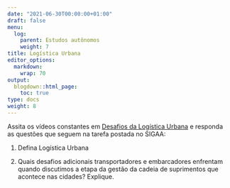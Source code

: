 ```yaml
---
date: "2021-06-30T00:00:00+01:00"
draft: false
menu:
  log:
    parent: Estudos autônomos
    weight: 7
title: Logística Urbana
editor_options: 
  markdown: 
    wrap: 70
output: 
  blogdown::html_page:
    toc: true
type: docs
weight: 8
---
```


Assita os vídeos constantes em [Desafios da Logística Urbana](https://retaoliveira.github.io/places/conteudo/log_urb/desafios) e responda as questões que seguem na tarefa postada no SIGAA:

1. Defina Logística Urbana

2. Quais desafios adicionais transportadores e embarcadores enfrentam quando discutimos a etapa da gestão da cadeia de suprimentos que acontece nas cidades? Explique. 

